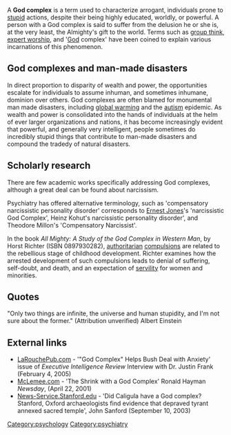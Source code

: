 A '''God complex''' is a term used to characterize arrogant, individuals prone to [[stupid]] actions, despite their being highly educated, worldly, or powerful.  A person with a God complex is said to suffer from the delusion he or she is, at the very least, the Almighty's gift to the world.  Terms such as [[group think]], [[expert worship]], and '[[God]] complex' have been coined to explain various incarnations of this phenomenon. 

==God complexes and man-made disasters==

In direct proportion to disparity of wealth and power, the opportunities escalate for individuals to assume inhuman, and sometimes inhumane, dominion over others.  God complexes are often blamed for monumental man made disasters, including [[global warming]] and the [[autism]] epidemic.  As wealth and power is consolidated into the hands of individuals at the helm of ever larger organizations and nations, it has become increasingly evident that powerful, and generally very intelligent, people sometimes do incredibly stupid things that contribute to man-made disasters and compound the tradedy of natural disasters.
 
==Scholarly research==

There are few academic works specifically addressing God complexes, although a great deal can be found about narcissism.

Psychiatry has offered alternative terminology, such as 'compensatory narcissistic personality disorder' corresponds to [[Ernest Jones]]'s 'narcissistic God Complex', Heinz Kohut's narcissistic personality disorder', and Theodore Millon's 'Compensatory Narcissist'.


In the book ''All Mighty: A Study of the God Complex in Western Man'', by Horst Richter (ISBN 0897930282), [[authoritarian]] [[compulsion|compulsions]] are related to the rebellious stage of childhood development.  Richter examines how the arrested development of such compulsions leads to denial of suffering, self-doubt, and death, and an expectation of [[servile|servility]] for women and minorities. 


==Quotes==

"Only two things are infinite, the universe and human stupidity, and I'm not sure about the former."  (Attribution unverified) Albert Einstein

==External links==

* [http://www.larouchepub.com/other/interviews/2005/3205_justin_frank.html LaRouchePub.com] - '"God Complex" Helps Bush Deal with Anxiety'  issue of ''Executive Intelligence Review'' Interview with Dr. Justin Frank (February 4, 2005)
* [http://www.mclemee.com/id97.html McLemee.com] - 'The Shrink with a God Complex' Ronald Hayman ''Newsday'', (April 22, 2001) 
* [http://news-service.stanford.edu/news/2003/september10/caligula-910.html News-Service.Stanford.edu] - 'Did Caligula have a God complex?  Stanford, Oxford archaeologists find evidence that depraved tyrant annexed sacred temple', John Sanford (September 10, 2003)

[[Category:psychology]]
[[Category:psychiatry]]